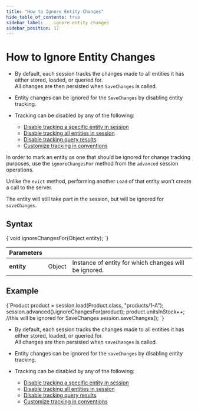 ---
title: "How to Ignore Entity Changes"
hide_table_of_contents: true
sidebar_label: ...ignore entity changes
sidebar_position: 17
---




# How to Ignore Entity Changes
<LanguageSwitcher supportedLanguages={supportedLanguages} />
<LanguageContent language="csharp">

<Admonition type="note" title="Note">

* By default, each session tracks the changes made to all entities it has either stored, loaded, or queried for.  
  All changes are then persisted when `SaveChanges` is called.

* Entity changes can be ignored for the `SaveChanges` by disabling entity tracking.  

* Tracking can be disabled by any of the following:
    * [Disable tracking a specific entity in session](../../../client-api/session/configuration/how-to-disable-tracking.mdx#disable-tracking-a-specific-entity-in-session)
    * [Disable tracking all entities in session](../../../client-api/session/configuration/how-to-disable-tracking.mdx#disable-tracking-all-entities-in-session)
    * [Disable tracking query results](../../../client-api/session/configuration/how-to-disable-tracking.mdx#disable-tracking-query-results)
    * [Customize tracking in conventions](../../../client-api/session/configuration/how-to-disable-tracking.mdx#customize-tracking-in-conventions)
</Admonition>

</LanguageContent>
<LanguageContent language="java">


In order to mark an entity as one that should be ignored for change tracking purposes, use the `ignoreChangesFor` method from the `advanced` session operations.  

Unlike the `evict` method, performing another `Load` of that entity won't create a call to the server.  

The entity will still take part in the session, but will be ignored for `saveChanges`.  

## Syntax

<TabItem value="ignore_changes_1" label="ignore_changes_1">
<CodeBlock language="java">
{`void ignoreChangesFor(Object entity);
`}
</CodeBlock>
</TabItem>

| Parameters | | |
| ------------- | ------------- | ----- |
| **entity** | Object | Instance of entity for which changes will be ignored. |


## Example

<TabItem value="ignore_changes_2" label="ignore_changes_2">
<CodeBlock language="java">
{`Product product = session.load(Product.class, "products/1-A");
session.advanced().ignoreChangesFor(product);
product.unitsInStock++; //this will be ignored for SaveChanges
session.saveChanges();
`}
</CodeBlock>
</TabItem>


</LanguageContent>
<LanguageContent language="nodejs">

<Admonition type="note" title="Note">

* By default, each session tracks the changes made to all entities it has either stored, loaded, or queried for.  
  All changes are then persisted when `saveChanges` is called.

* Entity changes can be ignored for the `saveChanges` by disabling entity tracking.

* Tracking can be disabled by any of the following:
    * [Disable tracking a specific entity in session](../../../client-api/session/configuration/how-to-disable-tracking.mdx#disable-tracking-a-specific-entity-in-session)
    * [Disable tracking all entities in session](../../../client-api/session/configuration/how-to-disable-tracking.mdx#disable-tracking-all-entities-in-session)
    * [Disable tracking query results](../../../client-api/session/configuration/how-to-disable-tracking.mdx#disable-tracking-query-results)
    * [Customize tracking in conventions](../../../client-api/session/configuration/how-to-disable-tracking.mdx#customize-tracking-in-conventions)
</Admonition>

</LanguageContent>

<!---
### Session
- [What is a Session and How Does it Work](../../../client-api/session/what-is-a-session-and-how-does-it-work)
- [How to Check if Entity has Changed](../../../client-api/session/how-to/check-if-entity-has-changed)
- [How to Check if There are Any Changes on a Session](../../../client-api/session/how-to/check-if-there-are-any-changes-on-a-session)
- [Evict Entity From a Session](../../../client-api/session/how-to/evict-entity-from-a-session)
- [Refresh Entity](../../../client-api/session/how-to/refresh-entity)


-->